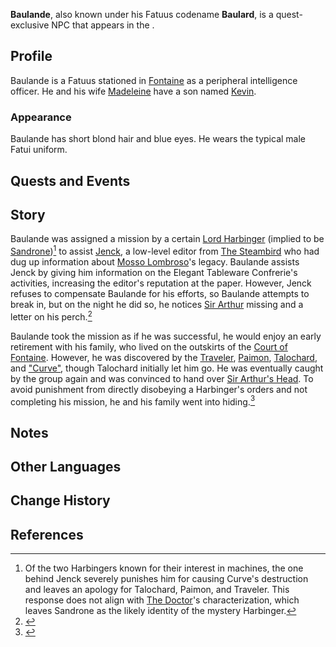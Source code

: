 {{Meta
<!-- Remove this template after adding the missing info -->
|missing_NPC_profile  = yes
<!--
|missing_NPC_idle     = yes
|missing_NPC_dialogue = yes
-->
}}
{{Character Infobox
|type             = Quest NPC
|image            = NPC Baulard.png
|realname         = <!-- Optional, if different from in-game name -->
|deceased         = <!-- Past (for deceased prior to events of the game) or free response -->
|region           = Snezhnaya<!-- Character's home/main nation -->
|location         = Fontaine<!-- Nation where you can find the character in the game -->
|affiliation      = Fatui
|title            = 

|ancestry         = <!-- Clan/family -->
|father           = 
|mother           = 
|spouse           = Madeleine (Questioning Melusine and Answering Machine)
|sibling          = 
|child            = Kevin
|relative         = 

|voiceEN          = 
|voiceCN          = 
|voiceJP          = 
|voiceKR          = 
}}
'''Baulande''', also known under his Fatuus codename '''Baulard''', is a quest-exclusive NPC that appears in the {{Quest|Questioning Melusine and Answering Machine}}.

==Profile==
Baulande is a Fatuus stationed in [[Fontaine]] as a peripheral intelligence officer. He and his wife [[Madeleine (Questioning Melusine and Answering Machine)|Madeleine]] have a son named [[Kevin]].

===Appearance===
Baulande has short blond hair and blue eyes. He wears the typical male Fatui uniform.

==Quests and Events==
{{Quests and Events}}

==Story==
Baulande was assigned a mission by a certain [[Eleven Fatui Harbingers|Lord Harbinger]] (implied to be [[Sandrone]])<ref group="Note">Of the two Harbingers known for their interest in machines, the one behind Jenck severely punishes him for causing Curve's destruction and leaves an apology for Talochard, Paimon, and Traveler. This response does not align with [[The Doctor]]'s characterization, which leaves Sandrone as the likely identity of the mystery Harbinger.</ref> to assist [[Jenck]], a low-level editor from [[The Steambird]] who had dug up information about [[Mosso Lombroso]]'s legacy. Baulande assists Jenck by giving him information on the Elegant Tableware Confrerie's activities, increasing the editor's reputation at the paper. However, Jenck refuses to compensate Baulande for his efforts, so Baulande attempts to break in, but on the night he did so, he notices [[Sir Arthur]] missing and a letter on his perch.<ref>{{Ref/Quest|The Red and the Black}}</ref>

Baulande took the mission as if he was successful, he would enjoy an early retirement with his family, who lived on the outskirts of the [[Court of Fontaine]]. However, he was discovered by the [[Traveler]], [[Paimon]], [[Talochard]], and [["Curve"]], though Talochard initially let him go. He was eventually caught by the group again and was convinced to hand over [[Sir Arthur's Head]]. To avoid punishment from directly disobeying a Harbinger's orders and not completing his mission, he and his family went into hiding.<ref>{{Ref/Quest|Questions and Answers}}</ref>

==Notes==
{{Reflist|note=1}}

==Other Languages==
{{Other Languages|default_hidden=1
|1_en      = Baulande
|1_zhs     = 博兰德
|1_zhs_rm  = Bólándé
|1_zht     = 博蘭德
|1_zht_rm  = Bólándé
|1_ja      = ボランド
|1_ja_rm   = Borando
|1_ko      = 볼란드
|1_es      = Baulande
|1_fr      = Baulande
|1_ru      = Боланд
|1_th      = Baulande
|1_vi      = Baulande
|1_de      = Baulande
|1_id      = Baulande
|1_pt      = Blandre
|1_tr      = Baulande
|1_it      = Baulande

|2_en      = Baulard
|2_zhs     = 伯拉尔
|2_zhs_rm  = Bólā'ěr
|2_zht     = 伯拉爾
|2_zht_rm  = Bólā'ěr
|2_ja      = ボラール
|2_ja_rm   = Boraaru
|2_ko      = 불라르
|2_es      = Baulard
|2_fr      = Baulard
|2_ru      = Болард
|2_th      = Baulard
|2_vi      = Baulard
|2_de      = Baulard
|2_id      = Baulard
|2_pt      = Baulard
|2_tr      = Baulard
|2_it      = Baulard
}}

==Change History==
{{Change History|4.2}}

==References==
{{Reflist}}